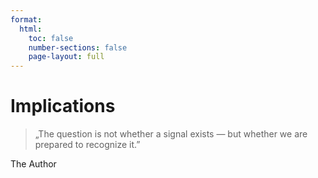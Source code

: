 ```yaml
---
format:
  html:
    toc: false
    number-sections: false
    page-layout: full
---
```

# Implications {.unnumbered .unlisted}

<div class="quote-page">

<blockquote class="quote">
„The question is not whether a signal exists — but whether we are prepared to recognize it.”
</blockquote>
<footer class="blockquote-footer">The Author</footer>


</div>